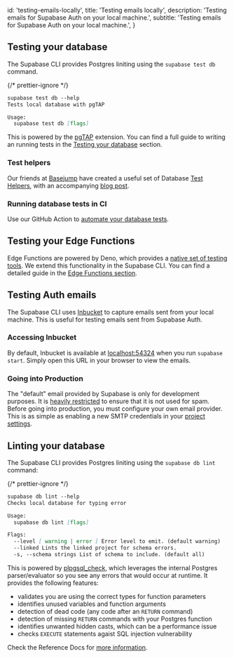 
  id: 'testing-emails-locally',
  title: 'Testing emails locally',
  description: 'Testing emails for Supabase Auth on your local machine.',
  subtitle: 'Testing emails for Supabase Auth on your local machine.',
}

## Testing your database

The Supabase CLI provides Postgres liniting using the `supabase test db` command.

{/* prettier-ignore */}
```markdown
supabase test db --help
Tests local database with pgTAP

Usage:
  supabase test db [flags]
```

This is powered by the [pgTAP](https://supabase.com/docs/guides/database/extensions/pgtap) extension. You can find a full guide to writing an running tests in the [Testing your database](/docs/guides/database/testing) section.

### Test helpers

Our friends at [Basejump](https://usebasejump.com/) have created a useful set of Database [Test Helpers](https://github.com/usebasejump/supabase-test-helpers), with an accompanying [blog post](https://usebasejump.com/blog/testing-on-supabase-with-pgtap).

### Running database tests in CI

Use our GitHub Action to [automate your database tests](docs/guides/cli/github-action/testing#testing-your-database).

## Testing your Edge Functions

Edge Functions are powered by Deno, which provides a [native set of testing tools](https://deno.land/manual@v1.35.3/basics/testing). We extend this functionality in the Supabase CLI. You can find a detailed guide in the [Edge Functions section](/docs/guides/functions/unit-test).

## Testing Auth emails

The Supabase CLI uses [Inbucket](https://github.com/inbucket/inbucket) to capture emails sent from your local machine. This is useful for testing emails sent from Supabase Auth.

### Accessing Inbucket

By default, Inbucket is available at [localhost:54324](http://localhost:54324) when you run `supabase start`. Simply open this URL in your browser to view the emails.

### Going into Production

The "default" email provided by Supabase is only for development purposes. It is [heavily restricted](/docs/guides/platform/going-into-prod#auth-rate-limits) to ensure that it is not used for spam. Before going into production, you must configure your own email provider. This is as simple as enabling a new SMTP credentials in your [project settings](https://supabase.com/dashboard/project/_/settings/auth).

## Linting your database

The Supabase CLI provides Postgres liniting using the `supabase db lint` command:

{/* prettier-ignore */}
```markdown
supabase db lint --help
Checks local database for typing error

Usage:
  supabase db lint [flags]

Flags:
  --level [ warning | error ] Error level to emit. (default warning)
  --linked Lints the linked project for schema errors.
  -s, --schema strings List of schema to include. (default all)
```

This is powered by [plpgsql_check](https://github.com/okbob/plpgsql_check), which leverages the internal Postgres parser/evaluator so you see any errors that would occur at runtime. It provides the following features:

- validates you are using the correct types for function parameters
- identifies unused variables and function arguments
- detection of dead code (any code after an `RETURN` command)
- detection of missing `RETURN` commands with your Postgres function
- identifies unwanted hidden casts, which can be a performance issue
- checks `EXECUTE` statements agaist SQL injection vulnerability

Check the Reference Docs for [more information](/docs/reference/cli/supabase-db-lint).


